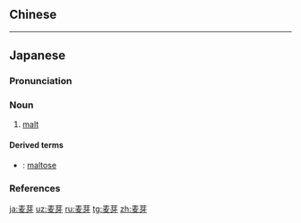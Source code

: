 {{also|麥芽}}
==Chinese==
{{zh-see|麥芽}}

----

==Japanese==
{{wikipedia|lang=ja}}
{{ja-kanjitab|ばく|が|yomi=o}}

===Pronunciation===
{{ja-pron|yomi=kanon|ばくが|acc=0|acc_ref=DJR,NHK}}

===Noun===
{{ja-noun|kyu=麥芽|ばくが}}

# [[malt]]

====Derived terms====
* {{ja-r|麦芽糖|ばくがとう}}: [[maltose]]

===References===
<references/>

[[ja:麦芽]]
[[uz:麦芽]]
[[ru:麦芽]]
[[tg:麦芽]]
[[zh:麦芽]]